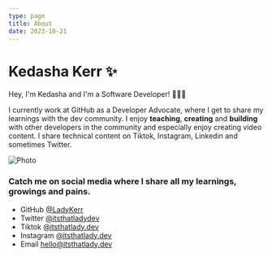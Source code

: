 ```yaml
---
type: page
title: About
date: 2023-10-21
---
```



# Kedasha Kerr ✨

Hey, I'm Kedasha and I'm a Software Developer! 👩🏽‍💻

I currently work at GitHub as a Developer Advocate, where I get to share my learnings with the dev community.
I enjoy **teaching**, **creating** and **building** with other developers in the community and especially enjoy creating video content.
I share technical content on Tiktok, Instagram, Linkedin and sometimes Twitter.

<div style={{ display: "flex"}}>
    <Image
        src="/images/me_copilot.jpg"
        alt="Photo"
        width={1125}
        height={750}
        priority
        className="next-image"
    />

</div>

### Catch me on social media where I share all my learnings, growings and pains.

- GitHub [@LadyKerr](https://github.com/LadyKerr)
- Twitter [@itsthatladydev](https://twitter.com/itsthatladydev)
- Tiktok [@itsthatlady.dev](https://www.tiktok.com/@itsthatlady.dev)
- Instagram [@itsthatlady.dev](https://www.instagram.com/itsthatlady.dev/)
- Email hello@itsthatlady.dev
